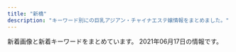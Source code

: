 ```yaml
---
title: "新橋"
description: "キーワード別にの巨乳アジアン・チャイナエステ嬢情報をまとめました。"
---
```


新着画像と新着キーワードをまとめています。
2021年06月17日の情報です。

<DmmAffiliateIns />
<KeywordTable
  shops={
    [
    {
        "url": "http://www.k-harunoie.info/",
        "img_links": [
            "http://www.k-harunoie.info/imge/service1.jpg",
            "http://www.k-harunoie.info/imge/p-2.jpg",
            "http://www.k-harunoie.info/imge/staff_t.jpg",
            "http://www.k-harunoie.info/imge/botton.jpg",
            "http://www.k-harunoie.info/imge/s1.png",
            "http://www.k-harunoie.info/imge/s0.png",
            "http://www.k-harunoie.info/imge/ta.png",
            "http://www.k-harunoie.info/imge/int2.png",
            "http://www.k-harunoie.info/imge/service2.jpg",
            "http://www.k-harunoie.info/imge/sys.png",
            "http://www.k-harunoie.info/imge/p-1.jpg",
            "http://www.k-harunoie.info/imge/tel.png",
            "http://www.k-harunoie.info/imge/interior_t.jpg",
            "http://www.k-harunoie.info/imge/p-5.jpg",
            "http://www.k-harunoie.info/imge/service3.jpg",
            "http://www.k-harunoie.info/imge/p-4.jpg"
        ],
        "name": "\u6625\u306e\u5bb6",
        "keywords": {},
        "station": "JR\u7530\u753a\u99c5\u6771\u53e3"
    },
    {
        "img_links": [
            "http://shiawase.mssg.jp/images/gallery/gallery_102.jpg",
            "http://shiawase.mssg.jp/images/home/index_04.jpg",
            "http://shiawase.mssg.jp/images/top/top_02.jpg",
            "http://shiawase.mssg.jp/images/staff/sta_021.jpg",
            "http://shiawase.mssg.jp/images/top/top_03.jpg",
            "http://shiawase.mssg.jp/images/staff/sta_0z8.jpg",
            "http://shiawase.mssg.jp/images/system/syatem_303.jpg",
            "http://shiawase.mssg.jp/images/gallery/gallery_top.jpg",
            "http://shiawase.mssg.jp/images/gallery/gallery_401.jpg",
            "http://shiawase.mssg.jp/images/top/top_05.jpg",
            "http://shiawase.mssg.jp/images/top/top_04.jpg",
            "http://shiawase.mssg.jp/images/home/index_03.jpg",
            "http://shiawase.mssg.jp/images/top/top_08.png",
            "http://shiawase.mssg.jp/images/gallery/gallery_104.jpg",
            "http://shiawase.mssg.jp/images/system/syatem_301.jpg",
            "http://shiawase.mssg.jp/images/top/top_01.jpg",
            "http://shiawase.mssg.jp/images/staff_one/staff_one_08.png",
            "http://shiawase.mssg.jp/images/home/QR.png",
            "http://shiawase.mssg.jp/images/staff_one/staff_one_07.png",
            "http://shiawase.mssg.jp/images/home/index_page_top.jpg",
            "http://shiawase.mssg.jp/images/gallery/gallery_403.jpg",
            "http://shiawase.mssg.jp/images/staff_one/staff_one_02.jpg",
            "http://shiawase.mssg.jp/images/system/syatem_302.jpg",
            "http://shiawase.mssg.jp/images/staff_one/staff_one_05.jpg",
            "http://shiawase.mssg.jp/images/home/top_qp.jpg",
            "http://shiawase.mssg.jp/images/top/top_06.jpg",
            "http://shiawase.mssg.jp/images/staff_one/staff_one_top.jpg",
            "http://shiawase.mssg.jp/images/staff/sta_04.jpg",
            "http://shiawase.mssg.jp/images/staff/sta_010.jpg",
            "http://shiawase.mssg.jp/images/home/index_qup.jpg",
            "http://shiawase.mssg.jp/images/staff/staff_top.jpg",
            "http://shiawase.mssg.jp/images/gallery/gallery_402.jpg",
            "http://shiawase.mssg.jp/images/staff_one/staff_one_01.jpg",
            "http://shiawase.mssg.jp/images/staff_one/staff_one_04.jpg",
            "http://shiawase.mssg.jp/images/staff_image/staff_d010a.jpg",
            "http://shiawase.mssg.jp/images/gallery/gallery_101.jpg",
            "http://shiawase.mssg.jp/images/gallery/gallery_404.jpg",
            "http://shiawase.mssg.jp/images/staff_one/staff_one_03.jpg",
            "http://shiawase.mssg.jp/images/home/index_tel.jpg",
            "http://shiawase.mssg.jp/images/gallery/gallery_103.jpg",
            "http://shiawase.mssg.jp/images/gallery/gallery_01.jpg"
        ],
        "name": "\u3057\u3042\u308f\u305b\uff5eSHIAWASE\uff5e",
        "station": "JR\u7530\u753a\u99c5\u897f\u53e3",
        "url": "http://shiawase.mssg.jp/",
        "keywords": {}
    },
    {
        "url": "https://minazuki-tokyo.com/",
        "station": "JR\u6d5c\u677e\u753a\u99c5\u5357\u53e3",
        "img_links": [
            "https://minazuki-tokyo.com/wp-content/uploads/2021/02/t03.png",
            "https://minazuki-tokyo.com/wp-content/uploads/2021/02/price.png",
            "https://minazuki-tokyo.com/wp-content/uploads/2021/02/t06.png",
            "https://minazuki-tokyo.com/wp-content/uploads/2021/02/top2.png",
            "https://minazuki-tokyo.com/wp-content/uploads/2020/11/photo04.png",
            "https://minazuki-tokyo.com/wp-content/uploads/2020/11/photo01.png",
            "https://minazuki-tokyo.com/wp-content/uploads/2020/11/photo05.png",
            "https://minazuki-tokyo.com/wp-content/uploads/2021/02/haru.jpg",
            "https://minazuki-tokyo.com/wp-content/uploads/2021/02/yumi.jpg",
            "https://minazuki-tokyo.com/wp-content/uploads/2021/02/t04.png",
            "https://minazuki-tokyo.com/wp-content/uploads/2021/02/koyuri.png",
            "https://minazuki-tokyo.com/wp-content/uploads/2021/02/ayu.png",
            "https://minazuki-tokyo.com/wp-content/uploads/2021/02/sm01.png",
            "https://minazuki-tokyo.com/wp-content/uploads/2021/02/2-09.png",
            "https://minazuki-tokyo.com/wp-content/uploads/2021/02/t05.png",
            "https://minazuki-tokyo.com/wp-content/uploads/2021/02/t02.png",
            "https://minazuki-tokyo.com/wp-content/uploads/2021/02/sm04.png",
            "https://minazuki-tokyo.com/wp-content/uploads/2021/02/sm03.png",
            "https://minazuki-tokyo.com/wp-content/uploads/2021/02/yuyu.png",
            "https://minazuki-tokyo.com/wp-content/uploads/2021/02/t01.png",
            "https://minazuki-tokyo.com/wp-content/uploads/2020/11/photo02.png",
            "https://minazuki-tokyo.com/wp-content/uploads/2021/02/cam.png",
            "https://minazuki-tokyo.com/wp-content/uploads/2021/03/top10.png",
            "https://minazuki-tokyo.com/wp-content/uploads/2021/02/t07.png",
            "https://minazuki-tokyo.com/wp-content/uploads/2021/02/yumi.png",
            "https://minazuki-tokyo.com/wp-content/uploads/2021/02/ayu.jpg",
            "https://minazuki-tokyo.com/wp-content/uploads/2021/02/top1.png",
            "https://minazuki-tokyo.com/wp-content/uploads/2021/02/yuyu2.jpg",
            "https://minazuki-tokyo.com/wp-content/uploads/2020/11/photo03.png",
            "https://minazuki-tokyo.com/wp-content/uploads/2021/02/sm02.png",
            "https://minazuki-tokyo.com/wp-content/uploads/2021/02/t08.png",
            "https://minazuki-tokyo.com/wp-content/uploads/2021/02/haru.png",
            "https://minazuki-tokyo.com/wp-content/uploads/2021/02/koyuri-1.jpg"
        ],
        "keywords": {
            "90": 4,
            "85": 4,
            "87": 4,
            "83": 4,
            "86": 4
        },
        "name": "\u6c34\u7121\u6708\uff5e\u307f\u306a\u3065\u304d\uff5e"
    },
    {
        "name": "\u672a\u6765",
        "station": "JR\u65b0\u6a4b\u99c5\u70cf\u68ee\u53e3",
        "img_links": [
            "http://kokoro-spa.info/img/ttl_info.png",
            "http://kokoro-spa.info/img/shop/no-pic.jpg",
            "http://kokoro-spa.info/img/shop/kanban.jpg",
            "http://kokoro-spa.info/img/pickup.jpg",
            "http://kokoro-spa.info/img/ttl_news.png",
            "http://kokoro-spa.info/img/qrcode.png",
            "http://kokoro-spa.info/img/slider/2.jpg"
        ],
        "url": "http://kokoro-spa.info/",
        "keywords": {}
    },
    {
        "station": "\u5185\u5e78\u753a\u99c5A3",
        "name": "\u30ab\u30b5\u30d6\u30e9\u30f3\u30ab",
        "keywords": {},
        "url": "http://romantic-est.info/",
        "img_links": [
            "http://romantic-est.info/img/r5.jpg",
            "http://romantic-est.info/img/cg07.jpg",
            "http://romantic-est.info/img/cg03.jpg",
            "http://romantic-est.info/img/cg031.jpg",
            "http://romantic-est.info/img/r2.jpg",
            "http://romantic-est.info/img/line.jpg",
            "http://romantic-est.info/img/cg06.jpg",
            "http://romantic-est.info/img/topimg1.jpg",
            "http://romantic-est.info/link/menlog.jpg",
            "https://s-este.jp/img/common/freebanner/200_40.png",
            "http://romantic-est.info/img/cg071.jpg",
            "https://www.est-tatsujin.jp/theme/esthe_no_tatsujin_front/banner/estbnr_s2_200x40.jpg",
            "http://romantic-est.info/img/topimg.jpg",
            "http://romantic-est.info/img/cg11.jpg",
            "http://romantic-est.info/img/cg091.jpg",
            "http://romantic-est.info/img/cg111.jpg",
            "http://romantic-est.info/img/r1.jpg",
            "http://romantic-est.info/img/kan.jpg",
            "http://romantic-est.info/img/cg061.jpg",
            "http://romantic-est.info/img/cg09.jpg",
            "http://romantic-est.info/img/r4.jpg",
            "http://romantic-est.info/img/line1.jpg",
            "http://romantic-est.info/img/r3.jpg"
        ]
    },
    {
        "keywords": {},
        "name": "Yuki\u2019s House",
        "url": "http://yukizhouse00.web.fc2.com/",
        "station": "JR\u6d5c\u677e\u753a\u99c5\u5357\u53e3",
        "img_links": [
            "http://yukizhouse00.web.fc2.com/images/portfolio/work-4.jpg",
            "http://yukizhouse00.web.fc2.com/images/portfolio/work-3.jpg",
            "http://yukizhouse00.web.fc2.com/images/slider/slid2.jpg",
            "http://yukizhouse00.web.fc2.com/images/slider/slid1.jpg",
            "http://yukizhouse00.web.fc2.com/images/portfolio/work-2.jpg",
            "http://yukizhouse00.web.fc2.com/images/portfolio/work-6.jpg",
            "http://yukizhouse00.web.fc2.com/images/portfolio/work-1.jpg",
            "http://yukizhouse00.web.fc2.com/images/portfolio/work-5.jpg"
        ]
    },
    {
        "station": "JR\u65b0\u6a4b\u99c5\u65e5\u6bd4\u8c37\u53e3",
        "keywords": {
            "86": 31,
            "87": 6
        },
        "name": "\u30bb\u30cf\u30c8",
        "url": "http://melpomene-est.biz/",
        "img_links": [
            "http://melpomene-est.biz/images/b4.jpg",
            "http://melpomene-est.biz/images/r1.jpg",
            "http://melpomene-est.biz/images/r6.jpg",
            "http://melpomene-est.biz/images/cg06.jpg",
            "http://melpomene-est.biz/images/cg08.jpg",
            "http://melpomene-est.biz/images/rosel.png",
            "http://melpomene-est.biz/images/cg02.jpg",
            "http://melpomene-est.biz/images/r4.jpg",
            "http://melpomene-est.biz/images/ac3.jpg",
            "http://melpomene-est.biz/images/cg03.jpg",
            "http://melpomene-est.biz/images/b2.jpg",
            "http://melpomene-est.biz/images/ac2.jpg",
            "http://melpomene-est.biz/images/ac1.jpg",
            "http://melpomene-est.biz/images/roser.png",
            "http://melpomene-est.biz/images/tel.png",
            "http://melpomene-est.biz/images/cg09.jpg",
            "http://melpomene-est.biz/images/r2.jpg",
            "http://melpomene-est.biz/images/b1.jpg",
            "http://melpomene-est.biz/images/cg01.jpg",
            "http://melpomene-est.biz/images/r3.jpg",
            "http://melpomene-est.biz/images/b3.jpg",
            "http://melpomene-est.biz/images/ac4.jpg",
            "http://melpomene-est.biz/images/kan.jpg",
            "http://melpomene-est.biz/images/qrc.png",
            "http://melpomene-est.biz/images/b6.jpg",
            "http://melpomene-est.biz/images/b5.jpg",
            "http://melpomene-est.biz/images/cg05.jpg",
            "http://melpomene-est.biz/images/r5.jpg"
        ]
    },
    {
        "img_links": [
            "http://www.himawari.mensest.com/files/005.jpg",
            "http://www.himawari.mensest.com/images/s_link.jpg",
            "http://www.himawari.mensest.com/images/s_staff.jpg",
            "http://www.himawari.mensest.com/images/bj3.jpg",
            "http://www.himawari.mensest.com/images/s_info.jpg",
            "http://www.himawari.mensest.com/files/005-02.jpg",
            "http://www.himawari.mensest.com/images/top.png",
            "http://www.himawari.mensest.com/files/006.jpg",
            "http://www.himawari.mensest.com/files/003.jpg",
            "http://www.himawari.mensest.com/images/hua.jpg",
            "http://www.himawari.mensest.com/images/s_news.jpg",
            "http://www.himawari.mensest.com/files/003-02.jpg",
            "http://www.himawari.mensest.com/files/006-02.jpg",
            "http://www.himawari.mensest.com/images/bj1.jpg",
            "http://www.himawari.mensest.com/images/mobile.jpg",
            "http://www.himawari.mensest.com/files/002-02.jpg",
            "http://www.himawari.mensest.com/files/002.jpg",
            "http://www.himawari.mensest.com/files/004.jpg",
            "http://www.himawari.mensest.com/files/004-02.jpg"
        ],
        "url": "http://www.himawari.mensest.com/",
        "station": "JR\u6d5c\u677e\u753a\u99c5\u5317\u53e3",
        "name": "\u3072\u307e\u308f\u308a",
        "keywords": {
            "86": 3,
            "87": 2,
            "D": 2,
            "C": 3
        }
    },
    {
        "station": "JR\u65b0\u6a4b\u99c5\u70cf\u68ee\u53e3",
        "name": "Aroma Coco8",
        "url": "https://aroma-queen.work/",
        "keywords": {
            "\u4e73": 2,
            "F": 1,
            "D": 7,
            "E": 9,
            "\u80f8": 2,
            "\u30bb\u30af\u30b7\u30fc": 1
        },
        "img_links": [
            "https://aroma-queen.work/images/st/st_four1.jpg",
            "https://aroma-queen.work/images/st/st_eri.jpg",
            "https://aroma-queen.work/images/st/st_nana.jpg",
            "https://aroma-queen.work/images/st/st_nan.jpg",
            "https://aroma-queen.work/images/st/st_mirror_3.jpg",
            "https://aroma-queen.work/images/st/st_joy.jpg",
            "https://aroma-queen.work/images/st/st_ai_1.jpg",
            "https://aroma-queen.work/images/st/st_nuna.jpg",
            "https://aroma-queen.work/images/st/st_pink_1.jpg",
            "https://aroma-queen.work/images/st/st_emi_1.jpg",
            "https://aroma-queen.work/images/st/st_ou_3.jpg",
            "https://aroma-queen.work/images/st/st_kaori_1.jpg",
            "https://aroma-queen.work/images/st/st_rinda_4.jpg",
            "https://aroma-queen.work/images/week_campaign.jpg",
            "https://aroma-queen.work/images/top2.png",
            "https://aroma-queen.work/images/st/st_party_2.jpg",
            "https://aroma-queen.work/images/st/st_huxa.jpg",
            "https://aroma-queen.work/images/st/st_aigo.jpg",
            "https://aroma-queen.work/images/st/st_ou_1.jpg",
            "https://aroma-queen.work/images/st/st_jj_1.jpg",
            "https://aroma-queen.work/images/st/st_rinda_1.jpg",
            "https://aroma-queen.work/images/st/st_miki.jpg",
            "https://aroma-queen.work/images/st/st_13.jpg",
            "https://aroma-queen.work/images/st/st_ami_2.jpg",
            "https://aroma-queen.work/images/st/st_25.jpg",
            "https://aroma-queen.work/images/st/st_saya_1.jpg",
            "https://aroma-queen.work/images/st/st_anan.jpg",
            "https://aroma-queen.work/images/st/st_dan_1.jpg",
            "https://aroma-queen.work/images/st/st_pink_3.jpg",
            "https://aroma-queen.work/images/top_campaign_spring.jpg",
            "https://aroma-queen.work/images/st/st_rinda_6.jpg",
            "https://aroma-queen.work/images/st/st_bibi.jpg",
            "https://aroma-queen.work/images/st/st_lucy_3.jpg",
            "https://aroma-queen.work/images/st/st_maya_1.jpg",
            "https://aroma-queen.work/images/st/st_chiba_1.jpg",
            "https://aroma-queen.work/images/st/st_ryuu_2.jpg",
            "https://aroma-queen.work/images/st/st_mai_1.jpg",
            "https://aroma-queen.work/images/st/st_rena_2.jpg",
            "https://aroma-queen.work/images/st/st_joy_2.jpg",
            "https://aroma-queen.work/images/st/st_21.jpg",
            "https://aroma-queen.work/images/st/st_nana_1.jpg",
            "https://aroma-queen.work/images/st/st_sofea_2.jpg",
            "https://aroma-queen.work/images/st/st_17.jpg",
            "https://aroma-queen.work/images/st/st_nori.jpg",
            "https://aroma-queen.work/images/st/st_kou1.jpg",
            "https://aroma-queen.work/images/st/st_kei.jpg",
            "https://aroma-queen.work/images/st/st_rei_3.jpg",
            "https://aroma-queen.work/images/st/st_7_1.jpg",
            "https://aroma-queen.work/images/st/st_yuri.jpg",
            "https://aroma-queen.work/images/st/st_20.jpg",
            "https://aroma-queen.work/images/st/st_cake_1.jpg",
            "https://aroma-queen.work/images/st/st_10_1.jpg",
            "https://aroma-queen.work/images/top_campaign_dec.jpg",
            "https://aroma-queen.work/images/st/st_chiba_4.jpg",
            "https://aroma-queen.work/images/st/st_gei.jpg",
            "https://aroma-queen.work/images/st/st_aiko_2.jpg",
            "https://aroma-queen.work/images/st/st_rinda_0.jpg",
            "https://aroma-queen.work/images/st/st_angel_1.jpg",
            "https://aroma-queen.work/images/st/st_kaori_2.jpg",
            "https://aroma-queen.work/images/st/st_kiki2.jpg",
            "https://aroma-queen.work/images/st/st_rei.jpg",
            "https://aroma-queen.work/images/st/st_5_1.jpg",
            "https://aroma-queen.work/images/st/st_yumi.jpg",
            "https://aroma-queen.work/images/st/st_yuri_2.jpg",
            "https://aroma-queen.work/images/st/st_emi.jpg",
            "https://aroma-queen.work/images/st/st_mayumi_2.jpg",
            "https://aroma-queen.work/images/st/st_ai1.jpg",
            "https://aroma-queen.work/images/st/st_nanako3.jpg",
            "https://aroma-queen.work/images/st/st_pink_2.jpg",
            "https://aroma-queen.work/images/st/st_coco_1.jpg",
            "https://aroma-queen.work/images/st/st_joy_1.jpg",
            "https://aroma-queen.work/images/st/st_cindy.jpg",
            "https://aroma-queen.work/images/st/st_bibi_1.jpg",
            "https://aroma-queen.work/images/st/st_hara3.jpg",
            "https://aroma-queen.work/images/st/st_kou2.jpg",
            "https://aroma-queen.work/images/st/st_shizuka_1.jpg",
            "https://aroma-queen.work/images/st/st_16_1.jpg",
            "https://aroma-queen.work/images/st/st_aiko_1.jpg",
            "https://aroma-queen.work/images/st/st_nanako.jpg",
            "https://aroma-queen.work/images/st/st_mimi_1.jpg",
            "https://aroma-queen.work/images/st/st_bibi_2.jpg",
            "https://aroma-queen.work/images/st/st_nanako2.jpg",
            "https://aroma-queen.work/images/st/st_nina_3.jpg",
            "https://aroma-queen.work/images/st/st_honey_1.jpg",
            "https://aroma-queen.work/images/st/st_19.jpg",
            "https://aroma-queen.work/images/st/st_saya_0.jpg",
            "https://aroma-queen.work/images/st/st_aya.jpg",
            "https://aroma-queen.work/images/st/st_angel_2.jpg",
            "https://aroma-queen.work/images/st/st_mirror_2.jpg",
            "https://aroma-queen.work/images/st/st_14_1.jpg",
            "https://aroma-queen.work/images/st/st_mayumi_1.jpg",
            "https://aroma-queen.work/images/st/st_rinda_2.jpg",
            "https://aroma-queen.work/images/st/st_koko_1.jpg",
            "https://aroma-queen.work/images/top.png",
            "https://aroma-queen.work/images/st/st_hana_1.jpg",
            "https://aroma-queen.work/images/st/st_get_3.jpg",
            "https://aroma-queen.work/images/st/st_risa_1.jpg",
            "https://aroma-queen.work/images/st/st_hara.jpg",
            "https://aroma-queen.work/images/st/st_sakura_1.jpg",
            "https://aroma-queen.work/images/st/st_kiki_1.jpg",
            "https://aroma-queen.work/images/st/st_hana_2.jpg",
            "https://aroma-queen.work/images/st/st_sayuri_1.jpg",
            "https://aroma-queen.work/images/st/st_20_1.jpg",
            "https://aroma-queen.work/images/st/st_yuri_3.jpg",
            "https://aroma-queen.work/images/st/st_rei_2.jpg",
            "https://aroma-queen.work/images/st/st_.jpg",
            "https://aroma-queen.work/images/st/st_yuyu.jpg",
            "https://aroma-queen.work/images/st/st_nami_1.jpg",
            "https://aroma-queen.work/images/st/st_koy_2.jpg",
            "https://aroma-queen.work/images/st/st_22.jpg",
            "https://aroma-queen.work/images/st/st_minto_1.jpg",
            "https://aroma-queen.work/images/st/st_nuna3.jpg",
            "https://aroma-queen.work/images/st/st_aya_1.jpg",
            "https://aroma-queen.work/images/st/st_angel_3.jpg",
            "https://aroma-queen.work/images/st/st_chiba_2.jpg",
            "https://aroma-queen.work/images/st/st_ai.jpg",
            "https://aroma-queen.work/images/st/st_18.jpg",
            "https://aroma-queen.work/images/st/st_koko.jpg",
            "https://aroma-queen.work/images/st/st_min_4.jpg",
            "https://aroma-queen.work/images/st/st_min_2.jpg",
            "https://aroma-queen.work/images/st/st_jerry.jpg",
            "https://aroma-queen.work/images/st/st_dan_2.jpg",
            "https://aroma-queen.work/images/st/st_jasmine_1.jpg"
        ]
    },
    {
        "url": "https://hamamatsucho-mensesthe.net/",
        "img_links": [
            "https://hamamatsucho-mensesthe.net/wp/wp-content/uploads/2020/02/stand-by.jpg",
            "https://hamamatsucho-mensesthe.net/wp/images/mensesthe.jpg",
            "https://hamamatsucho-mensesthe.net/staff/top/rin-s1.jpg",
            "https://hamamatsucho-mensesthe.net/images/flower.png",
            "https://hamamatsucho-mensesthe.net/wp/wp-content/uploads/2021/01/yuna.jpg",
            "https://hamamatsucho-mensesthe.net/wp/images/top1.jpg",
            "https://hamamatsucho-mensesthe.net/wp/wp-content/uploads/2021/05/yuki-s1-150x150.jpg",
            "https://hamamatsucho-mensesthe.net/room/room-l2.jpg",
            "https://hamamatsucho-mensesthe.net/icon/line.png",
            "https://hamamatsucho-mensesthe.net/wp/wp-content/uploads/2019/05/rin-150x150.jpg",
            "https://hamamatsucho-mensesthe.net/staff/top/emi-s1.jpg",
            "https://hamamatsucho-mensesthe.net/wp/images/top2.jpg",
            "https://hamamatsucho-mensesthe.net/wp/icon/twitter.png",
            "https://hamamatsucho-mensesthe.net/staff/top/aki-s1.jpg",
            "https://hamamatsucho-mensesthe.net/wp/wp-content/uploads/2020/01/misaki-l2.jpg",
            "https://hamamatsucho-mensesthe.net/wp/wp-content/uploads/2019/07/587590BB-96D0-4887-BE26-3B1413FF7283-150x150.jpeg",
            "https://hamamatsucho-mensesthe.net/wp/wp-content/uploads/2019/05/nao-150x150.jpg",
            "https://hamamatsucho-mensesthe.net/staff/top/yuna-s1.jpg",
            "https://hamamatsucho-mensesthe.net/images/footer-l.png",
            "https://hamamatsucho-mensesthe.net/room/room-l1.jpg",
            "https://hamamatsucho-mensesthe.net/wp/icon/facebook.png",
            "https://hamamatsucho-mensesthe.net/icon/facebook.png",
            "https://hamamatsucho-mensesthe.net/wp/wp-content/uploads/2020/01/mitsuki.jpg",
            "https://hamamatsucho-mensesthe.net/wp/images/clear.png",
            "https://hamamatsucho-mensesthe.net/wp/wp-content/uploads/2020/10/aki-150x150.jpg",
            "https://hamamatsucho-mensesthe.net/wp/wp-content/uploads/2021/05/yuki.jpg",
            "https://hamamatsucho-mensesthe.net/staff/top/nao-s1.jpg",
            "https://hamamatsucho-mensesthe.net/wp/wp-content/uploads/2020/01/emi-l1.jpg",
            "https://hamamatsucho-mensesthe.net/staff/top/yuki-s1.jpg",
            "https://hamamatsucho-mensesthe.net/room/room-l3.jpg",
            "https://hamamatsucho-mensesthe.net/room/room-l6.jpg",
            "https://hamamatsucho-mensesthe.net/wp/wp-content/uploads/2020/11/urara.jpg",
            "https://hamamatsucho-mensesthe.net/images/clear.png",
            "https://hamamatsucho-mensesthe.net/room/room-l5.jpg",
            "https://hamamatsucho-mensesthe.net/icon/google_plus.png",
            "https://hamamatsucho-mensesthe.net/wp/wp-content/uploads/2019/07/0677E994-1DBF-4E0E-AB70-7CA5C034B140-150x150.jpeg",
            "https://hamamatsucho-mensesthe.net/wp/wp-content/uploads/2021/01/yuna-150x150.jpg",
            "https://hamamatsucho-mensesthe.net/staff/top/mitsuki-s1.jpg",
            "https://hamamatsucho-mensesthe.net/link/mens-esthe.png",
            "https://hamamatsucho-mensesthe.net/room/room-l4.jpg",
            "https://hamamatsucho-mensesthe.net/wp/wp-content/uploads/2020/08/ayaka.jpg",
            "https://hamamatsucho-mensesthe.net/wp/wp-content/uploads/2019/10/eri-150x150.jpg",
            "https://hamamatsucho-mensesthe.net/staff/top/miyu-s1.jpg",
            "https://hamamatsucho-mensesthe.net/staff/top/ayaka-s1.jpg",
            "https://hamamatsucho-mensesthe.net/wp/wp-content/uploads/2020/02/nana.jpg",
            "https://hamamatsucho-mensesthe.net/wp/images/top3.jpg",
            "https://hamamatsucho-mensesthe.net/wp/wp-content/uploads/2020/02/1714CAA8-3D57-4009-AB72-F5A8E6B60310.jpeg",
            "https://hamamatsucho-mensesthe.net/wp/icon/google_plus.png",
            "https://hamamatsucho-mensesthe.net/wp/icon/line.png",
            "https://hamamatsucho-mensesthe.net/images/footer-r.png",
            "https://hamamatsucho-mensesthe.net/icon/twitter.png"
        ],
        "keywords": {
            "E": 7,
            "C": 8,
            "D": 18
        },
        "name": "SERA",
        "station": "JR\u6d5c\u677e\u753a\u99c5\u5317\u53e3"
    },
    {
        "station": "JR\u65b0\u6a4b\u99c5\u70cf\u68ee\u53e3",
        "url": "http://www.momigoku.mensest.com/",
        "img_links": [
            "http://www.momigoku.mensest.com/files/001-02.jpg",
            "http://www.momigoku.mensest.com/files/002-02.jpg",
            "http://www.momigoku.mensest.com/files/001-03.jpg",
            "http://www.momigoku.mensest.com/files/004-03.jpg",
            "http://www.momigoku.mensest.com/files/006-03.jpg",
            "http://www.momigoku.mensest.com/files/002.jpg",
            "http://www.momigoku.mensest.com/images/r3.jpg",
            "http://www.momigoku.mensest.com/files/003-03.jpg",
            "http://www.momigoku.mensest.com/files/004.jpg",
            "http://www.momigoku.mensest.com/files/002-03.jpg",
            "http://www.momigoku.mensest.com/photo_news/upimg/8319560bd95f8c3e68_0.jpg",
            "http://www.momigoku.mensest.com/photo_news/upimg/3223360c02f1517deb_0.jpg",
            "http://www.momigoku.mensest.com/files/007-03.jpg",
            "http://www.momigoku.mensest.com/files/004-02.jpg",
            "http://www.momigoku.mensest.com/files/007.jpg",
            "http://www.momigoku.mensest.com/images/line.png",
            "http://www.momigoku.mensest.com/files/006.jpg",
            "http://www.momigoku.mensest.com/files/005-03.jpg",
            "http://www.momigoku.mensest.com/images/mobile.jpg",
            "http://www.momigoku.mensest.com/files/003.jpg",
            "http://www.momigoku.mensest.com/files/007-02.jpg",
            "http://www.momigoku.mensest.com/files/006-02.jpg",
            "http://www.momigoku.mensest.com/files/005.jpg",
            "http://www.momigoku.mensest.com/files/005-02.jpg",
            "http://www.momigoku.mensest.com/files/003-02.jpg",
            "http://www.momigoku.mensest.com/files/001.jpg"
        ],
        "keywords": {
            "\u30bb\u30af\u30b7\u30fc": 3,
            "C": 19,
            "E": 4,
            "D": 20,
            "87": 28
        },
        "name": "\u3082\u307f\u6975"
    },
    {
        "img_links": [
            "http://tamachi-en.link/images/sakula.jpg",
            "http://tamachi-en.link/images/g4.jpg",
            "http://tamachi-en.link/images/top.jpg",
            "http://tamachi-en.link/images/g5.jpg",
            "http://tamachi-en.link/images/zi_staff.png",
            "http://tamachi-en.link/images/mobile.png",
            "http://tamachi-en.link/images/g3.jpg",
            "http://tamachi-en.link/images/g0.jpg",
            "http://tamachi-en.link/images/g1.jpg",
            "http://tamachi-en.link/images/zi_link.png",
            "http://tamachi-en.link/images/g2.jpg",
            "http://tamachi-en.link/images/g6.jpg",
            "http://tamachi-en.link/images/g8.jpg",
            "http://tamachi-en.link/images/new1.jpg"
        ],
        "keywords": {
            "C": 16
        },
        "name": "\u7e01",
        "station": "JR\u7530\u753a\u99c5\u6771\u53e3",
        "url": "http://tamachi-en.link/"
    },
    {
        "img_links": [
            "https://hamamatsucho-mensesthe.com/room/esthe3.jpg",
            "https://hamamatsucho-mensesthe.com/room/esthe1.jpg",
            "https://hamamatsucho-mensesthe.com/images/footer-r.png",
            "https://hamamatsucho-mensesthe.com/staff/nana-s1.jpg",
            "https://hamamatsucho-mensesthe.com/room/1.jpg",
            "https://hamamatsucho-mensesthe.com/staff/koko-l1.jpg",
            "https://hamamatsucho-mensesthe.com/miyuki01.png",
            "https://hamamatsucho-mensesthe.com/staff/yoko-l1.jpg",
            "https://hamamatsucho-mensesthe.com/staff2/wp-content/uploads/2019/12/haru-1.png",
            "https://hamamatsucho-mensesthe.com/staff2/wp-content/uploads/2020/11/siruet.png",
            "https://hamamatsucho-mensesthe.com/2018/06/08/hana-s2.jpg",
            "https://hamamatsucho-mensesthe.com/images/main1.jpg",
            "https://hamamatsucho-mensesthe.com/staff2/wp-content/uploads/2021/06/aki01.png",
            "https://hamamatsucho-mensesthe.com/images/footer-l.png",
            "https://hamamatsucho-mensesthe.com/button/staff.png",
            "https://hamamatsucho-mensesthe.com/menu/friend.png",
            "https://hamamatsucho-mensesthe.com/staff/koko-s1.jpg",
            "https://hamamatsucho-mensesthe.com/kumi1.jpg",
            "https://hamamatsucho-mensesthe.com/staff2/wp-content/uploads/2021/06/yuki02.png",
            "https://hamamatsucho-mensesthe.com/2017/10/08/ruru-s1.jpg",
            "https://hamamatsucho-mensesthe.com/menu/info.png",
            "https://hamamatsucho-mensesthe.com/2018/06/12/yoko-s1.jpg",
            "https://hamamatsucho-mensesthe.com/icon/line.png",
            "https://hamamatsucho-mensesthe.com/staff2/wp-content/uploads/2021/05/mimi02.png",
            "https://hamamatsucho-mensesthe.com/images/flower.png",
            "https://hamamatsucho-mensesthe.com/staff2/wp-content/uploads/2021/05/saya01.png",
            "https://hamamatsucho-mensesthe.com/staff/yoko-s1.jpg",
            "https://hamamatsucho-mensesthe.com/staff2/wp-content/uploads/2021/06/miki01.png",
            "https://hamamatsucho-mensesthe.com/staff/arisa-l1.jpg",
            "https://hamamatsucho-mensesthe.com/staff2/wp-content/uploads/2021/03/miku03.png",
            "https://hamamatsucho-mensesthe.com/2018/12/21/yuyu-s1.jpg",
            "https://hamamatsucho-mensesthe.com/menu/sche.png",
            "https://hamamatsucho-mensesthe.com/staff/yuyu-s1.jpg",
            "https://hamamatsucho-mensesthe.com/icon/facebook.png",
            "https://hamamatsucho-mensesthe.com/staff2/wp-content/uploads/2019/12/nanami02-2.png",
            "https://hamamatsucho-mensesthe.com/icon/twitter.png",
            "https://hamamatsucho-mensesthe.com/2018/12/21/koko-s1.jpg",
            "https://hamamatsucho-mensesthe.com/staff2/wp-content/uploads/2021/06/ai01.png",
            "https://hamamatsucho-mensesthe.com/staff2/wp-content/uploads/2021/03/rina03.png",
            "https://hamamatsucho-mensesthe.com/icon/google_plus.png",
            "https://hamamatsucho-mensesthe.com/staff2/wp-content/uploads/2020/11/momo02.png",
            "https://hamamatsucho-mensesthe.com/room/3.jpg",
            "https://hamamatsucho-mensesthe.com/button/sche.png",
            "https://hamamatsucho-mensesthe.com/images/clear.png",
            "https://hamamatsucho-mensesthe.com/menu/home.png",
            "https://hamamatsucho-mensesthe.com/images/main-sp.jpg",
            "https://hamamatsucho-mensesthe.com/room/esthe2.jpg",
            "https://hamamatsucho-mensesthe.com/2018/11/23/arisa-s1.jpg",
            "https://hamamatsucho-mensesthe.com/2018/03/02/anna-s1.jpg",
            "https://hamamatsucho-mensesthe.com/staff/yuyu-l1.jpg",
            "https://hamamatsucho-mensesthe.com/staff/arisa-s1.jpg",
            "https://hamamatsucho-mensesthe.com/staff/nana-l1.jpg",
            "https://hamamatsucho-mensesthe.com/button/home.png",
            "https://hamamatsucho-mensesthe.com/staff2/wp-content/uploads/2021/06/maki08.png",
            "https://hamamatsucho-mensesthe.com/room/4.jpg",
            "https://hamamatsucho-mensesthe.com/menu/gallery.png",
            "https://hamamatsucho-mensesthe.com/kumi2.jpg",
            "https://hamamatsucho-mensesthe.com/staff2/wp-content/uploads/2021/04/nana72.png",
            "https://hamamatsucho-mensesthe.com/room/2.jpg",
            "https://hamamatsucho-mensesthe.com/nana03.png",
            "https://hamamatsucho-mensesthe.com/images/header3.png",
            "https://hamamatsucho-mensesthe.com/staff2/wp-content/uploads/2021/06/hime01.png"
        ],
        "station": "JR\u6d5c\u677e\u753a\u99c5\u5317\u53e3",
        "name": "Oriental Spa",
        "url": "https://hamamatsucho-mensesthe.com/",
        "keywords": {
            "E": 4,
            "C": 2,
            "F": 3,
            "D": 7
        }
    },
    {
        "station": "JR\u6d5c\u677e\u753a\u99c5\u5317\u53e3",
        "img_links": [
            "https://hamamatsucho-esthe.work/staff/riko-s1.jpg",
            "https://hamamatsucho-esthe.work/button/blog.png",
            "https://hamamatsucho-esthe.work/icon/facebook.png",
            "https://hamamatsucho-esthe.work/2020/11/06/momo-s1.jpg",
            "https://hamamatsucho-esthe.work/2019/05/25/koko-s1.jpg",
            "https://hamamatsucho-esthe.work/room/esthe1.jpg",
            "https://hamamatsucho-esthe.work/menu/blog.png",
            "https://hamamatsucho-esthe.work/2018/09/10/sora-s1.jpg",
            "https://hamamatsucho-esthe.work/2021/04/22/nana-s1.jpg",
            "https://hamamatsucho-esthe.work/button/home.png",
            "https://hamamatsucho-esthe.work/images/footer-l.png",
            "https://hamamatsucho-esthe.work/2021/05/20/mimi-s1.jpg",
            "https://hamamatsucho-esthe.work/images/qrcode.png",
            "https://hamamatsucho-esthe.work/staff/nana-l1.jpg",
            "https://hamamatsucho-esthe.work/staff/riri-l1.jpg",
            "https://hamamatsucho-esthe.work/images/main1.jpg",
            "https://hamamatsucho-esthe.work/2019/11/05/nanami-s1.jpg",
            "https://hamamatsucho-esthe.work/room/1-l.jpg",
            "https://hamamatsucho-esthe.work/images/main-sp.jpg",
            "https://hamamatsucho-esthe.work/room/3-l.jpg",
            "https://hamamatsucho-esthe.work/2021/06/04/yuki-s1.jpg",
            "https://hamamatsucho-esthe.work/staff/maki-l1.jpg",
            "https://hamamatsucho-esthe.work/room/esthe2.jpg",
            "https://hamamatsucho-esthe.work/2018/11/09/kana-s1.jpg",
            "https://hamamatsucho-esthe.work/menu/home.png",
            "https://hamamatsucho-esthe.work/menu/info.png",
            "https://hamamatsucho-esthe.work/menu/friend.png",
            "https://hamamatsucho-esthe.work/room/4-s.jpg",
            "https://hamamatsucho-esthe.work/staff/yuki-l1.jpg",
            "https://hamamatsucho-esthe.work/2019/05/25/riko-s1.jpg",
            "https://hamamatsucho-esthe.work/2018/09/10/misa-s1.jpg",
            "https://hamamatsucho-esthe.work/staff/maki-s1.jpg",
            "https://hamamatsucho-esthe.work/room/2-l.jpg",
            "https://hamamatsucho-esthe.work/icon/twitter.png",
            "https://hamamatsucho-esthe.work/2020/01/05/yuki-s1.jpg",
            "https://hamamatsucho-esthe.work/staff/riri-s1.jpg",
            "https://hamamatsucho-esthe.work/images/flower.png",
            "https://hamamatsucho-esthe.work/kana01.png",
            "https://hamamatsucho-esthe.work/room/1-s.jpg",
            "https://hamamatsucho-esthe.work/images/footer-r.png",
            "https://hamamatsucho-esthe.work/room/3-s.jpg",
            "https://hamamatsucho-esthe.work/2019/01/14/emi-s1.jpg",
            "https://hamamatsucho-esthe.work/2021/03/26/riri-s1.jpg",
            "https://hamamatsucho-esthe.work/staff/nana-s1.jpg",
            "https://hamamatsucho-esthe.work/staff/yuki-s1.jpg",
            "https://hamamatsucho-esthe.work/room/esthe3.jpg",
            "https://hamamatsucho-esthe.work/2020/07/30/maki-s1.jpg",
            "https://hamamatsucho-esthe.work/menu/gallery.png",
            "https://hamamatsucho-esthe.work/button/staff.png",
            "https://hamamatsucho-esthe.work/icon/line.png",
            "https://hamamatsucho-esthe.work/icon/google_plus.png",
            "https://hamamatsucho-esthe.work/staff/mimi-l1.jpg",
            "https://hamamatsucho-esthe.work/images/clear.png",
            "https://hamamatsucho-esthe.work/2019/06/14/riri-s1.jpg",
            "https://hamamatsucho-esthe.work/room/2-s.jpg",
            "https://hamamatsucho-esthe.work/staff/mimi-s1.jpg",
            "https://hamamatsucho-esthe.work/room/4-l.jpg"
        ],
        "keywords": {
            "C": 8,
            "D": 12
        },
        "url": "https://hamamatsucho-esthe.work/",
        "name": "Artemis"
    },
    {
        "url": "http://www.es-tokyo.link",
        "img_links": [
            "http://www.es-tokyo.link/img/mayu1.jpg",
            "http://www.es-tokyo.link/img/minami1.jpg",
            "http://www.es-tokyo.link/img/yui1.jpg",
            "http://www.es-tokyo.link/images/b2.jpg",
            "http://www.es-tokyo.link/images/28.jpg",
            "http://www.es-tokyo.link/images/24.jpg",
            "http://www.es-tokyo.link/img/miwa1.jpg",
            "http://www.es-tokyo.link/img/rin1.jpg",
            "http://www.es-tokyo.link/img/kaori1.jpg",
            "http://www.es-tokyo.link/images/23.jpg",
            "http://www.es-tokyo.link/images/22.jpg",
            "http://www.es-tokyo.link/images/19.jpg",
            "http://www.es-tokyo.link/images/sys2.jpg",
            "http://www.es-tokyo.link/images/5.jpg",
            "http://www.es-tokyo.link/img/hikari1.jpg",
            "http://www.es-tokyo.link/img/momoko1.jpg",
            "http://www.es-tokyo.link/images/20.jpg",
            "http://www.es-tokyo.link/images/9.jpg",
            "http://www.es-tokyo.link/img/naomi1.jpg",
            "http://www.es-tokyo.link/images/s1.png",
            "http://www.es-tokyo.link/img/suzu1.jpg",
            "http://www.es-tokyo.link/images/int2.jpg",
            "http://www.es-tokyo.link/images/31.jpg",
            "http://www.es-tokyo.link/images/head.jpg",
            "http://www.es-tokyo.link/images/b3.jpg",
            "http://www.es-tokyo.link/img/emili1.jpg",
            "http://www.es-tokyo.link/images/3.jpg",
            "http://www.es-tokyo.link/images/mobile.jpg",
            "http://www.es-tokyo.link/images/interior_t.jpg",
            "http://www.es-tokyo.link/images/b1.jpg",
            "http://www.es-tokyo.link/img/erin2.jpg",
            "http://www.es-tokyo.link/images/tel.jpg",
            "http://www.es-tokyo.link/img/minami2.jpg",
            "http://www.es-tokyo.link/images/32.jpg",
            "http://www.es-tokyo.link/images/25.jpg",
            "http://www.es-tokyo.link/images/staff_t.jpg",
            "http://www.es-tokyo.link/img/izumi2.jpg",
            "http://www.es-tokyo.link/images/news.jpg",
            "http://www.es-tokyo.link/img/izumi1.jpg",
            "http://www.es-tokyo.link/images/30.jpg",
            "http://www.es-tokyo.link/images/sys1.jpg",
            "http://www.es-tokyo.link/img/erin1.jpg",
            "http://www.es-tokyo.link/img/ami1.jpg",
            "http://www.es-tokyo.link/images/int1.jpg",
            "http://www.es-tokyo.link/images/newface.jpg",
            "http://www.es-tokyo.link/images/27.jpg"
        ],
        "keywords": {},
        "name": "Pandora*\u30d1\u30f3\u30c9\u30e9",
        "station": "JR\u6d5c\u677e\u753a\u99c5\u5357\u53e3"
    },
    {
        "keywords": {
            "87": 3,
            "86": 1,
            "D": 5,
            "88": 1
        },
        "station": "JR\u65b0\u6a4b\u99c5\u65e5\u6bd4\u8c37\u53e3",
        "img_links": [
            "http://www.shiawasenojikan.esjp.info/files/015-02.jpg",
            "http://www.shiawasenojikan.esjp.info/images/int2.jpg",
            "http://www.shiawasenojikan.esjp.info/files/010-02.jpg",
            "http://www.shiawasenojikan.esjp.info/images/link_t.jpg",
            "http://www.shiawasenojikan.esjp.info/files/009-02.jpg",
            "http://www.shiawasenojikan.esjp.info/files/003.jpg",
            "http://www.shiawasenojikan.esjp.info/files/001-03.jpg",
            "http://www.shiawasenojikan.esjp.info/files/001.jpg",
            "http://www.shiawasenojikan.esjp.info/images/mobile.jpg",
            "http://www.shiawasenojikan.esjp.info/files/009.jpg",
            "http://www.shiawasenojikan.esjp.info/images/interior_t.jpg",
            "http://www.shiawasenojikan.esjp.info/files/009-03.jpg",
            "http://www.shiawasenojikan.esjp.info/images/head.jpg",
            "http://www.shiawasenojikan.esjp.info/files/003-03.jpg",
            "http://www.shiawasenojikan.esjp.info/images/sys3.jpg",
            "http://www.shiawasenojikan.esjp.info/files/010.jpg",
            "http://www.shiawasenojikan.esjp.info/images/staff_t.jpg",
            "http://www.shiawasenojikan.esjp.info/files/001-02.jpg",
            "http://www.shiawasenojikan.esjp.info/images/news.jpg",
            "http://www.shiawasenojikan.esjp.info/files/010-03.jpg",
            "http://www.shiawasenojikan.esjp.info/files/015.jpg",
            "http://www.shiawasenojikan.esjp.info/images/tel.jpg",
            "http://www.shiawasenojikan.esjp.info/files/003-02.jpg",
            "http://www.shiawasenojikan.esjp.info/files/015-03.jpg"
        ],
        "name": "\u5e78\u305b\u306e\u6642\u9593",
        "url": "http://www.shiawasenojikan.esjp.info/"
    },
    {
        "url": "https://www.morinokaori-massage.com/",
        "img_links": [
            "https://static.wixstatic.com/media/c0eb72_026f8703429f4d1a93067d6664ba9e24~mv2.png",
            "https://static.wixstatic.com/media/c0eb72_9f57c6ba804e4a55805040f7832a3bb9~mv2.png",
            "https://static.wixstatic.com/media/c0eb72_068fd8e3a6034963bb1dcf1002759294~mv2.png",
            "https://static.wixstatic.com/media/01ab6619093f45388d66736ec22e5885.png",
            "https://static.wixstatic.com/media/c0eb72_43f5a28bd3004602b64ed4bc3095af0e~mv2.png",
            "https://static.wixstatic.com/media/c0eb72_349ce6f6faed4c09b9ec1e412ba7a370~mv2.jpg"
        ],
        "name": "\u68ee\u306e\u9999",
        "station": "JR\u7530\u753a\u99c5\u897f\u53e3",
        "keywords": {}
    },
    {
        "station": "JR\u65b0\u6a4b\u99c5\u70cf\u68ee\u53e3",
        "name": "LEON",
        "img_links": [
            "http://es-leon.link/photos/sites/45/2021/05/2021050612492894.jpg",
            "http://es-leon.link/images/guide2.jpg",
            "http://es-leon.link/photos/sites/45/2021/06/2021061018070213.jpg",
            "http://es-leon.link/photos/sites/45/2021/03/2021033111023925.jpg",
            "http://es-leon.link/photos/sites/45/2021/05/2021050801323975.jpg",
            "http://es-leon.link/photos/sites/45/2021/02/2021022815420713.jpg",
            "http://es-leon.link/photos/sites/45/2021/02/2021022813195234.jpg",
            "http://es-leon.link/photos/sites/45/2020/10/2020100103205130.jpg",
            "http://es-leon.link/images/slider01.jpg",
            "http://es-leon.link/photos/sites/45/2020/10/2020100103205050.jpg",
            "http://es-leon.link/photos/sites/45/2020/10/202010010328436.jpg",
            "http://es-leon.link/images/header.png",
            "http://es-leon.link/images/guide1.png",
            "http://es-leon.link/photos/sites/45/2021/06/2021061304005787.jpg",
            "http://es-leon.link/photos/sites/45/2021/03/2021031222420647.jpg",
            "http://es-leon.link/photos/sites/45/2021/03/2021033111033425.jpg",
            "http://es-leon.link/images/qr.png",
            "http://es-leon.link/photos/sites/45/2021/05/2021052608131497.jpg",
            "http://es-leon.link/photos/sites/45/2021/02/2021021014235421.jpg",
            "http://es-leon.link/images/guide1.jpg",
            "http://es-leon.link/photos/sites/45/2021/05/2021053003320163.jpg",
            "http://es-leon.link/photos/sites/45/2021/02/2021022815431041.jpg",
            "http://es-leon.link/photos/sites/45/2020/11/2020111904152242.jpg",
            "http://es-leon.link/images/img_info.jpg",
            "http://es-leon.link/photos/sites/45/2021/05/2021052608061121.jpg",
            "http://es-leon.link/photos/sites/45/2021/04/2021043004091464.jpg",
            "http://es-leon.link/photos/sites/45/2021/05/2021053003331795.jpg",
            "http://es-leon.link/images/nav_link01_no.png",
            "http://es-leon.link/photos/sites/45/2020/10/2020101318300043.jpg",
            "http://es-leon.link/images/guide7.jpg",
            "http://es-leon.link/images/slider00.jpg",
            "http://es-leon.link/photos/sites/45/2020/10/2020100103284496.jpg",
            "http://es-leon.link/photos/sites/45/2020/10/2020101404192576.jpg",
            "http://es-leon.link/photos/sites/45/2021/04/2021043013393443.jpg",
            "http://es-leon.link/photos/sites/45/2021/04/2021041118451354.jpg",
            "http://es-leon.link/photos/sites/45/2021/03/2021033111035026.jpg",
            "http://es-leon.link/images/profile.png",
            "http://es-leon.link/images/nav_link04_no.png",
            "http://es-leon.link/photos/sites/45/2021/04/2021043013395329.jpg",
            "http://es-leon.link/images/nav_link05_no.png",
            "http://es-leon.link/photos/sites/45/2021/05/2021050617464464.jpg",
            "http://es-leon.link/photos/sites/45/2021/02/202102281658118.jpg",
            "http://es-leon.link/photos/sites/45/2020/10/2020101318402898.jpg",
            "http://es-leon.link/images/guide2.png",
            "http://es-leon.link/images/slider04.jpg",
            "http://es-leon.link/images/guide5.jpg",
            "http://es-leon.link/images/nav_link02_no.png",
            "http://es-leon.link/photos/sites/45/2021/05/2021050612481738.jpg",
            "http://es-leon.link/photos/sites/45/2021/03/2021041002184750.jpg",
            "http://es-leon.link/images/nav_link06_no.png",
            "http://es-leon.link/images/guide8.jpg",
            "http://es-leon.link/images/guide3.jpg",
            "http://es-leon.link/photos/sites/45/2021/05/2021052608044541.jpg",
            "http://es-leon.link/photos/sites/45/2021/05/2021050801330145.jpg",
            "http://es-leon.link/photos/sites/45/2021/03/2021031222423325.jpg",
            "http://es-leon.link/images/lineline.png",
            "http://es-leon.link/photos/sites/45/2021/02/2021022813203297.jpg",
            "http://es-leon.link/images/guide6.jpg",
            "http://es-leon.link/images/nav_link03_no.png",
            "http://es-leon.link/photos/sites/45/2021/05/2021053003333110.jpg",
            "http://es-leon.link/images/slider02.jpg",
            "http://es-leon.link/photos/sites/45/2021/04/2021043018143110.jpg",
            "http://es-leon.link/photos/sites/45/2021/05/2021051217263416.jpg",
            "http://es-leon.link/images/slider03.jpg",
            "http://es-leon.link/images/guide4.jpg",
            "http://es-leon.link/photos/sites/45/2021/03/2021033111032173.jpg",
            "http://es-leon.link/images/nav_link07_no.png",
            "http://es-leon.link/photos/sites/45/2021/02/2021022702210178.jpg",
            "http://es-leon.link/images/card.png",
            "http://es-leon.link/photos/sites/45/2021/03/202103310417001.jpg",
            "http://es-leon.link/photos/sites/45/2020/10/2020101318404076.jpg",
            "http://es-leon.link/photos/sites/45/2021/05/2021050416550882.jpg",
            "http://es-leon.link/photos/sites/45/2021/05/2021050801322582.jpg",
            "http://es-leon.link/photos/sites/45/2020/10/2020101318294854.jpg",
            "http://es-leon.link/photos/sites/45/2021/04/2021043013400012.jpg",
            "http://es-leon.link/photos/sites/45/2021/05/2021050416545177.jpg",
            "http://es-leon.link/photos/sites/45/2021/04/202104301753091.jpg",
            "http://es-leon.link/photos/sites/45/2021/05/2021050301212645.jpg",
            "http://es-leon.link/photos/sites/45/2021/04/2021041118464285.jpg",
            "http://es-leon.link/images/pagetop.jpg"
        ],
        "keywords": {
            "87": 2,
            "\u80f8": 1,
            "88": 4,
            "86": 3,
            "85": 12,
            "92": 4,
            "84": 6,
            "90": 2
        },
        "url": "http://es-leon.link/"
    },
    {
        "station": "JR\u7530\u753a\u99c5\u4e09\u7530\u53e3",
        "keywords": {
            "87": 6,
            "84": 4,
            "85": 4,
            "88": 10,
            "E": 6
        },
        "url": "http://body-heal.net/",
        "img_links": [
            "http://body-heal.net/staffPhoto/b20190117105438.jpg",
            "http://body-heal.net/images/access/02.jpg",
            "http://body-heal.net/uploadfiles/images/campaignBodyHealNet.jpg",
            "http://body-heal.net/images/store/01.jpg",
            "http://body-heal.net/images/access/05.jpg",
            "http://body-heal.net/staffPhoto/b20190218130854.jpg",
            "http://body-heal.net/js/sliderLine/slide_prev.png",
            "http://body-heal.net/images/access/01.jpg",
            "http://body-heal.net/images/show.jpg",
            "http://body-heal.net/images/store/04.jpg",
            "http://body-heal.net/images/store/05.jpg",
            "http://body-heal.net/js/sliderLine/slide_next.png",
            "http://body-heal.net/staffPhoto/b20190608220420.jpg",
            "http://body-heal.net/staffPhoto/b20180721035111.jpg",
            "http://body-heal.net/images/access/04.jpg",
            "http://body-heal.net/staffPhoto/b20190120201033.jpg",
            "http://body-heal.net/images/access/03.jpg",
            "http://body-heal.net/staffPhoto/b20180926231950.jpg",
            "http://body-heal.net/staffPhoto/b20190608222039.jpg",
            "http://body-heal.net/images/store/06.jpg"
        ],
        "name": "Tami"
    }
]
}
/>
<DmmAffiliateScript />
